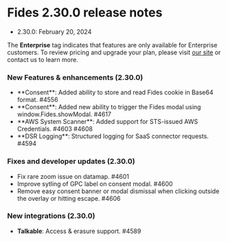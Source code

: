 
# Fides 2.30.0 release notes
- 2.30.0: February 20, 2024

<Callout emoji="" type="info">The **Enterprise** tag indicates that features are only available for Enterprise customers. To review pricing and upgrade your plan, please visit [our site](https://ethyca.com/pricing) or contact us to learn more. </Callout>

### New Features & enhancements (2.30.0)
- <div class="enterprise"/> **Consent**: Added ability to store and read Fides cookie in Base64 format. #4556
- <div class="enterprise"/> **Consent**: Added new ability to trigger the Fides modal using window.Fides.showModal. #4617
- <div class="enterprise"/> **AWS System Scanner**: Added support for STS-issued AWS Credentials. #4603 #4608
- <div class="enterprise"/> **DSR Logging**: Structured logging for SaaS connector requests. #4594

### Fixes and developer updates (2.30.0)
- <div class="enterprise"/> Fix rare zoom issue on datamap. #4601
- <div class="enterprise"/> Improve sytling of GPC label on consent modal. #4600
- <div class="enterprise"/> Remove easy consent banner or modal dismissal when clicking outside the overlay or hitting escape. #4606

### New integrations (2.30.0)
- **Talkable**: Access & erasure support. #4589